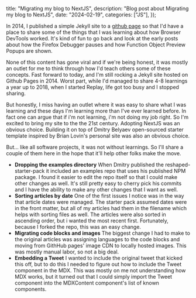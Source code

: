 
  title: "Migrating my blog to NextJS",
  description: "Blog post about Migrating my blog to NextJS",
  date: "2024-02-19",
  categories: ["JS"],
});

In 2014, I published a simple Jekyll site to a [github page](https://jasonlaster.github.io/) so that I'd have a place to share some of the things that I was learning about how Browser DevTools worked. It's kind of fun to go back and look at the early posts about how the Firefox Debugger pauses and how Function Object Preview Popups are shown.

None of this content has gone viral and if we're being honest, it was mostly an outlet for me to think through how I'd teach others some of these concepts. Fast forward to today, and I'm still rocking a Jekyll site hosted on Github Pages in 2014. Worst part, while I'd managed to share 4-8 learnings a year up to 2018, when I started Replay, life got too busy and I stopped sharing.

But honestly, I miss having an outlet where it was easy to share what I was learning and these days I'm learning more than I've ever learned before. In fact one can argue that if i'm not learning, i'm not doing my job right. So I'm excited to bring my site to the the 21st century. Adopting NextJS was an obvious choice. Building it on top of Dmitry Belyaev open-sourced starter template inspired by Brian Lovin's personal site was also an obvious choice.

<Tweet id="1758498848203268455" />

But... like all software projects, it was not without learnings. So I'll share a
couple of them here in the hope that it'll help other folks make the move.

- **Dropping the examples directory** When Dmitry published the reshaped-starter-pack it included an examples repo that uses his published NPM package. I found it easier to edit the repo itself so that I could make other changes as well. It's still pretty easy to cherry pick his commits and I have the ability to make any other changes that I want as well.
- **Sorting articles by date** One of the first issues I notice was in the way that article dates were managed. The starter pack assumed dates were in the front matter, but all of my articles had them in the filename which helps with sorting files as well. The articles were also sorted in ascending order, but i wanted the most recent first. Fortunately, because I forked the repo, this was an easy change.
- **Migrating code blocks and images** The biggest change I had to make to the original articles was assigning languages to the code blocks and moving from GithHub pages' image CDN to locally hosted images. This was mostly manual labor, so not a big deal.
- **Embedding a Tweet** I wanted to include the original tweet that kicked this off, but to do this I needed to figure out how to include the Tweet component in the MDX. This was mostly on me not understanding how MDX works, but it turned out that I could simply import the Tweet component into the MDXContent component's list of known components.
